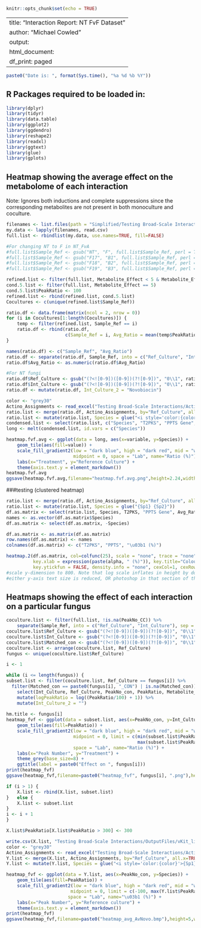 ```r
knitr::opts_chunk$set(echo = TRUE)
```

---
title: "Interaction Report: NT FvF Dataset"
author: "Michael Cowled"
output:
  html_document:
    df_print: paged
---
```r
paste0("Date is: ", format(Sys.time(), "%a %d %b %Y"))
```

## R Packages required to be loaded in:

```r
library(dplyr)
library(tidyr)
library(data.table)
library(ggplot2)
library(ggdendro)
library(reshape2)
library(readxl)
library(ggtext)
library(glue)
library(gplots)
```

## Heatmap showing the average effect on the metabolome of each interaction

Note: Ignores both inductions and complete suppressions since the corresponding metabolites are not present in both monoculture and coculture.

```r
filenames <- list.files(path = "Simplified/Testing Broad-Scale Interactions/OutputFiles/NT_AvNOVO", pattern = "", full.names = TRUE)
my.data <- lapply(filenames, read.csv)
full.list <- rbindlist(my.data, use.names=TRUE, fill=FALSE)

#For changing NT to F in NT_FvA
#full.list$Sample_Ref <- gsub("NT", "F", full.list$Sample_Ref, perl = TRUE)
#full.list$Sample_Ref <- gsub("F17", "B1", full.list$Sample_Ref, perl = TRUE)
#full.list$Sample_Ref <- gsub("F18", "B2", full.list$Sample_Ref, perl = TRUE)
#full.list$Sample_Ref <- gsub("F19", "B3", full.list$Sample_Ref, perl = TRUE)

refined.list <- filter(full.list, Metabolite_Effect < 5 & Metabolite_Effect > 1)
cond.5.list <- filter(full.list, Metabolite_Effect == 5)
cond.5.list$PeakRatio <- 100
refined.list <- rbind(refined.list, cond.5.list)
Cocultures <- c(unique(refined.list$Sample_Ref))

ratio.df <- data.frame(matrix(ncol = 2, nrow = 0))
for (i in Cocultures[1:length(Cocultures)]) {
    temp <- filter(refined.list, Sample_Ref == i)
    ratio.df <- rbind(ratio.df, 
                      c(Sample_Ref = i, Avg_Ratio = mean(temp$PeakRatio, na.rm = TRUE)))
}

names(ratio.df) <- c("Sample_Ref", "Avg_Ratio")
ratio.df <- separate(ratio.df, Sample_Ref, into = c("Ref_Culture", "Int_Culture"), sep = "_")
ratio.df$Avg_Ratio <- as.numeric(ratio.df$Avg_Ratio)

#For NT fungi
ratio.df$Ref_Culture <- gsub("(?<![0-9])([0-9])(?![0-9])", "0\\1", ratio.df$Ref_Culture, perl = TRUE)
ratio.df$Int_Culture <- gsub("(?<![0-9])([0-9])(?![0-9])", "0\\1", ratio.df$Int_Culture, perl = TRUE)
ratio.df <- mutate(ratio.df, Int_Culture_2 = "Novobiocin")

color <- "grey30"
Actino_Assignments <- read_excel("Testing Broad-Scale Interactions/Actino_Assignments.xlsx")
ratio.list <- merge(ratio.df, Actino_Assignments, by="Ref_Culture", all.x=TRUE)
ratio.list <- mutate(ratio.list, Species = glue("<i style='color:{color}'>{Sp1}</i> {Sp2}"))
condensed.list <- select(ratio.list, c("Species", "T2PKS", "PPTS Gene", "Avg_Ratio"))
long <- melt(condensed.list, id.vars = c("Species"))

heatmap.fvf.avg <- ggplot(data = long, aes(x=variable, y=Species)) + 
    geom_tile(aes(fill=value)) +
    scale_fill_gradient2(low = "dark blue", high = "dark red", mid = "white", 
                         midpoint = 0, space = "Lab", name="Ratio (%)") +
    labs(x="Treatment", y="Reference Culture") +
    theme(axis.text.y = element_markdown())
heatmap.fvf.avg
ggsave(heatmap.fvf.avg,filename="heatmap.fvf.avg.png",height=2.24,width=3,units="in",dpi=200)
```

###testing (clustered heatmap)

```r
ratio.list <- merge(ratio.df, Actino_Assignments, by="Ref_Culture", all.x=TRUE)
ratio.list <- mutate(ratio.list, Species = glue("{Sp1} {Sp2}"))
df.as.matrix <- select(ratio.list, Species, T2PKS, "PPTS Gene", Avg_Ratio) 
names <- as.vector(df.as.matrix$Species)
df.as.matrix <- select(df.as.matrix, -Species)

df.as.matrix <- as.matrix(df.as.matrix)
row.names(df.as.matrix) <- names
colnames(df.as.matrix) <- c("T2PKS", "PPTS", "\u03b1 (%)")

heatmap.2(df.as.matrix, col=colfunc(25), scale = "none", trace = "none", key=TRUE , key.ylab="Count", 
          key.xlab = expression(paste(alpha, " (%)")), key.title="Colour Key & Histogram",
          key.ytickfun = FALSE, density.info = "none", cexCol=1, cexRow = 1, margin=c(4, 25))
#scale y-dimension to 800. Note that log scale inflates in height by doing this but nothing can be done unless 
#either y-axis text size is reduced, OR photoshop in that section of the graph.
```

## Heatmaps showing the effect of each interaction on a particular fungus

```r
coculture.list <- filter(full.list, !is.na(PeakNo_CC)) %>%
    separate(Sample_Ref, into = c("Ref_Culture", "Int_Culture"), sep = "_")
coculture.list$Ref_Culture <- gsub("(?<![0-9])([0-9])(?![0-9])", "0\\1", coculture.list$Ref_Culture, perl = TRUE)
coculture.list$Int_Culture <- gsub("(?<![0-9])([0-9])(?![0-9])", "0\\1", coculture.list$Int_Culture, perl = TRUE)
coculture.list$Matched_con <- gsub("(?<![0-9])([0-9])(?![0-9])", "0\\1", coculture.list$Matched_con, perl = TRUE)
coculture.list <- arrange(coculture.list, Ref_Culture)
fungus <- unique(coculture.list$Ref_Culture)

i <- 1

while (i <= length(fungus)) {
subset.list <- filter(coculture.list, Ref_Culture == fungus[i]) %>%
  filter(Matched_con == paste0(fungus[i], "_CON") | is.na(Matched_con)) %>%
    select(Int_Culture, Ref_Culture, PeakNo_con, PeakRatio, Metabolite_Effect) %>%
    mutate(logPeakRatio = log((PeakRatio/100) + 1)) %>%
    mutate(Int_Culture_2 = "")
           
hm.title <- fungus[i]
heatmap_fvf <- ggplot(data = subset.list, aes(x=PeakNo_con, y=Int_Culture_2)) + 
    geom_tile(aes(fill=PeakRatio)) +
    scale_fill_gradient2(low = "dark blue", high = "dark red", mid = "white", 
                         midpoint = 0, limit = c(min(subset.list$PeakRatio), 
                                                 max(subset.list$PeakRatio)), 
                         space = "Lab", name="Ratio (%)") +
    labs(x="Peak Number", y="Treatment") +
    theme_grey(base_size=8) +
    ggtitle(label = paste0("Effect on ", fungus[i]))
print(heatmap_fvf)
ggsave(heatmap_fvf,filename=paste0("heatmap_fvf", fungus[i], ".png"),height=1.25,width=10.20,units="in",dpi=200)

if (i > 1) {
    X.list <- rbind(X.list, subset.list)
}   else {
    X.list <- subset.list
}
i <- i + 1
}

X.list$PeakRatio[X.list$PeakRatio > 300] <- 300

write.csv(X.list, "Testing Broad-Scale Interactions/OutputFiles/vKit_list.CSV", row.names = FALSE)
color <- "grey30"
Actino_Assignments <- read_excel("Testing Broad-Scale Interactions/Actino_Assignments.xlsx")
Y.list <- merge(X.list, Actino_Assignments, by="Ref_Culture", all.x=TRUE)
Y.list <- mutate(Y.list, Species = glue("<i style='color:{color}'>{Sp1}</i> {Sp2}"))

heatmap_fvf <- ggplot(data = Y.list, aes(x=PeakNo_con, y=Species)) + 
    geom_tile(aes(fill=PeakRatio)) +
    scale_fill_gradient2(low = "dark blue", high = "dark red", mid = "white", 
                        midpoint = 0, limit = c(-100, max(Y.list$PeakRatio)), 
                       space = "Lab", name="\u03b1 (%)") +
    labs(x="Peak Number", y="Reference culture") +
    theme(axis.text.y = element_markdown())
print(heatmap_fvf)
ggsave(heatmap_fvf,filename=paste0("heatmap_avg_AvNovo.bmp"),height=5,width=8,units="in",dpi=200)

```